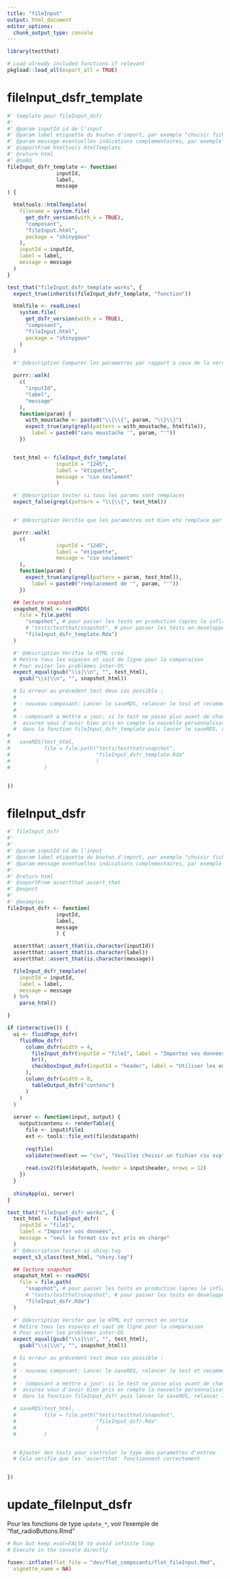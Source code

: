 ```yaml
---
title: "fileInput"
output: html_document
editor_options: 
  chunk_output_type: console
---
```



```r
library(testthat)
```

```r
# Load already included functions if relevant
pkgload::load_all(export_all = TRUE)
```

# fileInput_dsfr_template
    
```r
#' template pour fileInput_dsfr
#'
#' @param inputId id de l'input
#' @param label etiquette du bouton d'import, par exemple "choisir fichier"
#' @param message eventuelles indications complementaires, par exemple "seuls les fichiers csv sont acceptes"
#' @importFrom htmltools htmlTemplate
#' @return html
#' @noRd
fileInput_dsfr_template <- function(
                inputId,
                label,
                message
) {

  htmltools::htmlTemplate(
    filename = system.file(
      get_dsfr_version(with_v = TRUE),
      "composant",
      "fileInput.html",
      package = "shinygouv"
    ),
    inputId = inputId,
    label = label,
    message = message
  )
}
```
  
  
```r
test_that("fileInput_dsfr_template works", {
  expect_true(inherits(fileInput_dsfr_template, "function"))

  htmlfile <- readLines(
    system.file(
      get_dsfr_version(with_v = TRUE),
      "composant",
      "fileInput.html",
      package = "shinygouv"
    )
  )

  #' @description Comparer les parametres par rapport a ceux de la version precedente

  purrr::walk(
    c(
      "inputId",
      "label",
      "message"
    ),
    function(param) {
      with_moustache <- paste0("\\{\\{", param, "\\}\\}")
      expect_true(any(grepl(pattern = with_moustache, htmlfile)),
        label = paste0("sans moustache '", param, "'"))
    })


  test_html <- fileInput_dsfr_template(
                inputId = "1245",
                label = "étiquette",
                message = "csv seulement"
                )

  #' @description tester si tous les params sont remplaces
  expect_false(grepl(pattern = "\\{\\{", test_html))


  #' @description Verifie que les parametres ont bien ete remplace par leurs valeurs

  purrr::walk(
    c(
                inputId = "1245",
                label = "étiquette",
                message = "csv seulement"
    ),
    function(param) {
      expect_true(any(grepl(pattern = param, test_html)),
        label = paste0("remplacement de '", param, "'"))
    })

  ## lecture snapshot
  snapshot_html <- readRDS(
    file = file.path(
      "snapshot", # pour passer les tests en production (apres le inflate),
      # "tests/testthat/snapshot", # pour passer les tests en developpement (avant le inflate),
      "fileInput_dsfr_template.Rda")
  )

  #' @description Verifie le HTML créé
  # Retire tous les espaces et saut de ligne pour la comparaison
  # Pour eviter les problèmes inter-OS
  expect_equal(gsub("\\s|\\n", "", test_html),
    gsub("\\s|\\n", "", snapshot_html))

  # Si erreur au précedent test deux cas possible :
  #
  # - nouveau composant: Lancer le saveRDS, relancer le test et recommenter le saveRDS
  #
  # - composant a mettre a jour: si le test ne passe plus avant de changer le snapshot,
  #  assurez vous d'avoir bien pris en compte la nouvelle personnalisation
  #  dans la fonction fileInput_dsfr_template puis lancer le saveRDS, relancer le test et recommenter le saveRDS
# 
#   saveRDS(test_html,
#           file = file.path("tests/testthat/snapshot",
#                            "fileInput_dsfr_template.Rda"
#                            )
#           )


})
```
  

# fileInput_dsfr

```r
#' fileInput_dsfr
#'
#'
#' @param inputId id de l'input
#' @param label etiquette du bouton d'import, par exemple "choisir fichier"
#' @param message eventuelles indications complementaires, par exemple "fichier images de moins de 2 Mo"
#'
#' @return html
#' @importFrom assertthat assert_that
#' @export
#'
#' @examples
fileInput_dsfr <- function(
                inputId,
                label,
                message
                ) {

  assertthat::assert_that(is.character(inputId))
  assertthat::assert_that(is.character(label))
  assertthat::assert_that(is.character(message))

  fileInput_dsfr_template(
    inputId = inputId,
    label = label,
    message = message
  ) %>%
    parse_html()

}
```

```r

if (interactive()) {
  ui <- fluidPage_dsfr(
    fluidRow_dsfr(
      column_dsfr(width = 4, 
        fileInput_dsfr(inputId = "file1", label = "Importez vos données", message = "seul le format csv est pris en charge"),
        br(),
        checkboxInput_dsfr(inputId = "header", label = "Utiliser les en-tetes du fichier")
      ),
      column_dsfr(width = 8,
        tableOutput_dsfr("contenu")
      )
    )
  )
  
  server <- function(input, output) {
    output$contenu <- renderTable({
      file <- input$file1
      ext <- tools::file_ext(file$datapath)
      
      req(file)
      validate(need(ext == "csv", "Veuillez choisir un fichier csv svp"))
      
      read.csv2(file$datapath, header = input$header, nrows = 12)
    })
  }
  
  shinyApp(ui, server)
}


```

```r
test_that("fileInput_dsfr works", {
  test_html <- fileInput_dsfr(
    inputId = "file1", 
    label = "Importer vos données", 
    message = "seul le format csv est pris en charge"
  )
  #' @description tester si shiny.tag
  expect_s3_class(test_html, "shiny.tag")

  ## lecture snapshot
  snapshot_html <- readRDS(
    file = file.path(
      "snapshot", # pour passer les tests en production (apres le inflate),
      # "tests/testthat/snapshot", # pour passer les tests en developpement (avant le inflate),
      "fileInput_dsfr.Rda")
  )

  #' @description Verifer que le HTML est correct en sortie
  # Retire tous les espaces et saut de ligne pour la comparaison
  # Pour eviter les problèmes inter-OS
  expect_equal(gsub("\\s|\\n", "", test_html),
    gsub("\\s|\\n", "", snapshot_html))

  # Si erreur au précedent test deux cas possible :
  #
  # - nouveau composant: Lancer le saveRDS, relancer le test et recommenter le saveRDS
  #
  # - composant a mettre a jour: si le test ne passe plus avant de changer le snapshot,
  #  assurez vous d'avoir bien pris en compte la nouvelle personnalisation
  #  dans la fonction fileInput_dsfr puis lancer le saveRDS, relancer le test et recommenter le saveRDS

  # saveRDS(test_html,
  #         file = file.path("tests/testthat/snapshot",
  #                          "fileInput_dsfr.Rda"
  #                          )
  #         )


  # Ajouter des tests pour controler le type des parametres d'entree
  # Cela verifie que les 'assertthat' fonctionnent correctement


})
```

# update_fileInput_dsfr

Pour les fonctions de type `update_*`, voir l'exemple de "flat_radioButtons.Rmd"


```r
# Run but keep eval=FALSE to avoid infinite loop
# Execute in the console directly

fusen::inflate(flat_file = "dev/flat_composants/flat_fileInput.Rmd",
  vignette_name = NA)
```

